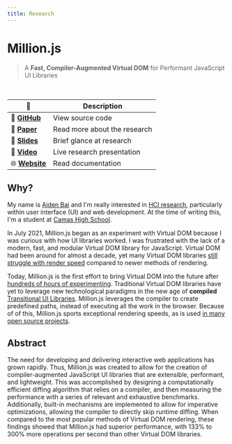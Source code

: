 ```yaml
---
title: Research
---
```



# Million.js

> A **Fast, Compiler-Augmented Virtual DOM** for Performant JavaScript UI Libraries

<br />

| 🔗                                                                                                                                                                                            | Description                  |
| --------------------------------------------------------------------------------------------------------------------------------------------------------------------------------------------- | ---------------------------- |
| 💽 [**GitHub**](https://github.com/aidenybai/million)                                                                                                                                         | View source code             |
| 📝 [**Paper**](https://arxiv.org/abs/2202.08409v1)                                                                                                                                            | Read more about the research |
| 🚧 [**Slides**](<](https://docs.google.com/presentation/d/e/2PACX-1vQ5ChzziKq1rgjKP0PvMVjJwd4x8_H0EdNbeUQmMzG7k8k3AloQRm86D9aEuvwzz2GtPW6JCiRTx_9P/pub?start=false&loop=false&delayms=3000)>) | Brief glance at research     |
| 🌇 [**Video**](https://youtu.be/ak4oJvWU0bY)                                                                                                                                                  | Live research presentation   |
| 🌐 [**Website**](https://million.js.org/)                                                                                                                                                     | Read documentation           |

## Why?

My name is [Aiden Bai](https://aidenybai.com) and I'm really interested in [HCI research](https://en.wikipedia.org/wiki/Human%E2%80%93computer_interaction), particularly within user interface (UI) and web development. At the time of writing this, I'm a student at [Camas High School](https://camas.wednet.edu/schools/chs/).

In July 2021, Million.js began as an experiment with Virtual DOM because I was curious with how UI libraries worked. I was frustrated with the lack of a modern, fast, and modular Virtual DOM library for JavaScript. Virtual DOM had been around for almost a decade, yet many Virtual DOM libraries [still struggle with render speed](https://krausest.github.io/js-framework-benchmark/current.html) compared to newer methods of rendering.

Today, Million.js is the first effort to bring Virtual DOM into the future after [hundreds of hours of experimenting](https://github.com/aidenybai/million/graphs/commit-activity). Traditional Virtual DOM libraries have yet to leverage new technological paradigms in the new age of **compiled** [Transitional UI Libraries](https://www.youtube.com/watch?v=860d8usGC0o). Million.js leverages the compiler to create predefined paths, instead of executing all the work in the browser. Because of of this, Million.js sports <Link href="/benchmarks">exceptional rendering speeds</Link>, as is used [in many open source projects](https://github.com/aidenybai/million#acknowledgments).

## Abstract

The need for developing and delivering interactive web applications has grown rapidly. Thus, Million.js was created to allow for the creation of compiler-augmented JavaScript UI libraries that are extensible, performant, and lightweight. This was accomplished by designing a computationally efficient diffing algorithm that relies on a compiler, and then measuring the performance with a series of relevant and exhaustive benchmarks. Additionally, built-in mechanisms are implemented to allow for imperative optimizations, allowing the compiler to directly skip runtime diffing. When compared to the most popular methods of Virtual DOM rendering, these findings showed that Million.js had superior performance, with 133% to 300% more operations per second than other Virtual DOM libraries.
